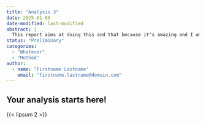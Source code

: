 ```yaml
---
title: "Analysis 3"
date: 2025-01-05
date-modified: last-modified
abstract: |
  This report aims at doing this and that because it's amazing and I am awesome ...
status: "Preliminary"
categories:
  - "Whatever"
  - "Method"
author:
  - name: "Firstname Lastname"
    email: "firstname.lastname@domain.com"
---
```


## Your analysis starts here!

{{< lipsum 2 >}}
